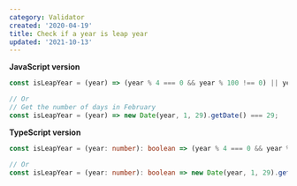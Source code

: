 ```yaml
---
category: Validator
created: '2020-04-19'
title: Check if a year is leap year
updated: '2021-10-13'
---
```


**JavaScript version**

```js isLeapYear.js
const isLeapYear = (year) => (year % 4 === 0 && year % 100 !== 0) || year % 400 === 0;

// Or
// Get the number of days in February
const isLeapYear = (year) => new Date(year, 1, 29).getDate() === 29;
```

**TypeScript version**

```ts isLeapYear.ts
const isLeapYear = (year: number): boolean => (year % 4 === 0 && year % 100 !== 0) || year % 400 === 0;

// Or
const isLeapYear = (year: number): boolean => new Date(year, 1, 29).getDate() === 29;
```

